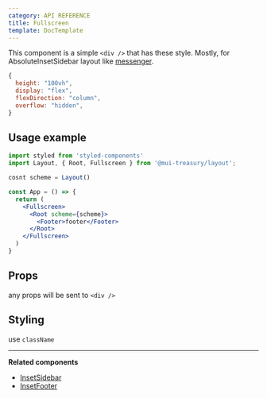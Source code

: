 ```yaml
---
category: API REFERENCE
title: Fullscreen
template: DocTemplate
---
```


This component is a simple `<div />` that has these style. Mostly, for AbsoluteInsetSidebar layout like [messenger](https://messenger.com).

```jsx
{
  height: "100vh",
  display: "flex",
  flexDirection: "column",
  overflow: "hidden",
}
```

## Usage example

```jsx
import styled from 'styled-components'
import Layout, { Root, Fullscreen } from '@mui-treasury/layout';

cosnt scheme = Layout()

const App = () => {
  return (
    <Fullscreen>
      <Root scheme={scheme}>
        <Footer>footer</Footer>
      </Root>
    </Fullscreen>
  )
}
```

## Props

any props will be sent to `<div />`

## Styling

use `className`

---

**Related components**

- [InsetSidebar](/layout/api-reference/inset-sidebar)
- [InsetFooter](/layout/api-reference/inset-footer)
